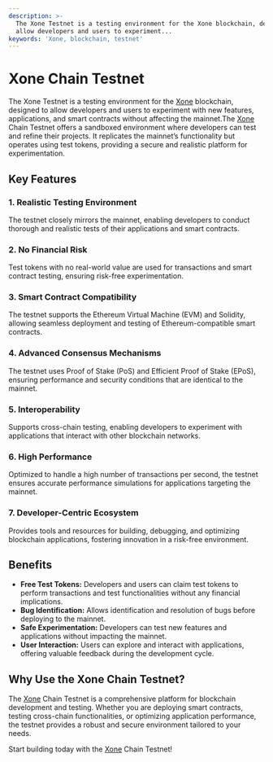 ```yaml
---
description: >-
  The Xone Testnet is a testing environment for the Xone blockchain, designed to
  allow developers and users to experiment...
keywords: 'Xone, blockchain, testnet'
---
```


# Xone Chain Testnet

The <Link className='text-primaryHue' isExternal showAnchorIcon href="https://testnet.xonescan.com/">Xone Testnet</Link> is a testing environment for the [Xone](https://xone.org/) blockchain, designed to allow developers and users to experiment with new features, applications, and smart contracts without affecting the mainnet.The [Xone](https://xone.org/) Chain Testnet offers a sandboxed environment where developers can test and refine their projects. It replicates the mainnet’s functionality but operates using test tokens, providing a secure and realistic platform for experimentation.

## **Key Features**

### 1. **Realistic Testing Environment**
The testnet closely mirrors the mainnet, enabling developers to conduct thorough and realistic tests of their applications and smart contracts.

### 2. **No Financial Risk**
Test tokens with no real-world value are used for transactions and smart contract testing, ensuring risk-free experimentation.

### 3. **Smart Contract Compatibility**
The testnet supports the Ethereum Virtual Machine (EVM) and Solidity, allowing seamless deployment and testing of Ethereum-compatible smart contracts.

### 4. **Advanced Consensus Mechanisms**
The testnet uses Proof of Stake (PoS) and Efficient Proof of Stake (EPoS), ensuring performance and security conditions that are identical to the mainnet.

### 5. **Interoperability**
Supports cross-chain testing, enabling developers to experiment with applications that interact with other blockchain networks.

### 6. **High Performance**
Optimized to handle a high number of transactions per second, the testnet ensures accurate performance simulations for applications targeting the mainnet.

### 7. **Developer-Centric Ecosystem**
Provides tools and resources for building, debugging, and optimizing blockchain applications, fostering innovation in a risk-free environment.

## **Benefits**

- **Free Test Tokens:** Developers and users can claim test tokens to perform transactions and test functionalities without any financial implications.
- **Bug Identification:** Allows identification and resolution of bugs before deploying to the mainnet.
- **Safe Experimentation:** Developers can test new features and applications without impacting the mainnet.
- **User Interaction:** Users can explore and interact with applications, offering valuable feedback during the development cycle.

## **Why Use the Xone Chain Testnet?**

The [Xone](https://xone.org/) Chain Testnet is a comprehensive platform for blockchain development and testing. Whether you are deploying smart contracts, testing cross-chain functionalities, or optimizing application performance, the testnet provides a robust and secure environment tailored to your needs.

Start building today with the [Xone](https://xone.org/) Chain Testnet!
